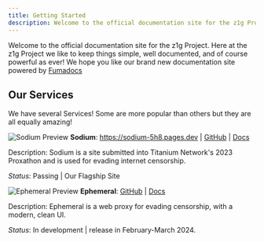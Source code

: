 ```yaml
---
title: Getting Started
description: Welcome to the official documentation site for the z1g Project.
---
```


Welcome to the official documentation site for the z1g Project. Here at the z1g Project we like to keep things simple, well documented, and of course powerful as ever!
We hope you like our brand new documentation site powered by [Fumadocs](https://fumadocs.vercel.app)

## Our Services

We have several Services! Some are more popular than others but they are all equally amazing!

![Sodium Preview](/img/sodium-prev-v2.png "Sodium")
**Sodium**: https://sodium-5h8.pages.dev | [GitHub](https://github.com/z1g-project/sodium) | [Docs](/docs/services/sodium)

Description: Sodium is a site submitted into Titanium Network's 2023 Proxathon and is used for evading internet censorship.

_Status_: Passing | Our Flagship Site

![Ephemeral Preview](/img/ephemeral-prev.jpg "ephemeral")
**Ephemeral**: [GitHub](https://github.com/z1g-project/ephemeral) | [Docs](/docs/services/ephemeral)

Description: Ephemeral is a web proxy for evading censorship, with a modern, clean UI.

_Status_: In development | release in February-March 2024.
